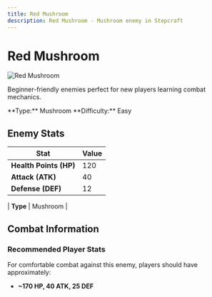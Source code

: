 ```yaml
---
title: Red Mushroom
description: Red Mushroom - Mushroom enemy in Stepcraft
---
```


# Red Mushroom

<div className="flex items-start gap-6 mb-8">
  <div className="flex-shrink-0">
    <img src="/assets/enemies/red_mushroom/mushroom.png" alt="Red Mushroom" className="w-24 h-24 border rounded-lg" />
  </div>
  <div className="flex-1">
    <div className="space-y-2">
      <p className="text-lg text-muted-foreground">Beginner-friendly enemies perfect for new players learning combat mechanics.</p>
      <div className="flex flex-wrap gap-4 text-sm">
        <span className="px-2 py-1 bg-blue-100 dark:bg-blue-900 rounded-md">
          **Type:** Mushroom
        </span><span className="px-2 py-1 bg-red-100 dark:bg-red-900 rounded-md">
          **Difficulty:** Easy
        </span>
      </div>
    </div>
  </div>
</div>

## Enemy Stats

| Stat | Value |
|------|-------|
| **Health Points (HP)** | 120 |
| **Attack (ATK)** | 40 |
| **Defense (DEF)** | 12 |

| **Type** | Mushroom |

## Combat Information

### Recommended Player Stats
For comfortable combat against this enemy, players should have approximately:
- **~170 HP, 40 ATK, 25 DEF**
